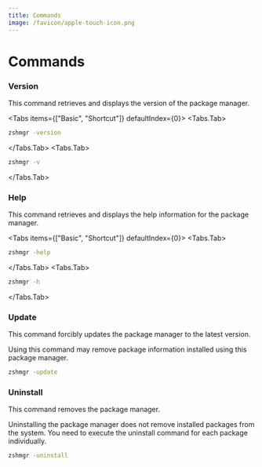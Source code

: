 ```yaml
---
title: Commands
image: /favicon/apple-touch-icon.png
---
```



# Commands

### Version

This command retrieves and displays the version of the package manager.

<Tabs items={["Basic", "Shortcut"]} defaultIndex={0}>
  <Tabs.Tab>
```bash
zshmgr -version
```
  </Tabs.Tab>
  <Tabs.Tab>
```bash
zshmgr -v
```
  </Tabs.Tab>
</Tabs>

### Help

This command retrieves and displays the help information for the package manager.

<Tabs items={["Basic", "Shortcut"]} defaultIndex={0}>
  <Tabs.Tab>
```bash
zshmgr -help
```
  </Tabs.Tab>
  <Tabs.Tab>
```bash
zshmgr -h
```
  </Tabs.Tab>
</Tabs>

### Update

This command forcibly updates the package manager to the latest version.

<Callout type="warning" emoji="⚠️">
  Using this command may remove package information installed using this package manager.
</Callout>

```bash
zshmgr -update
```

### Uninstall

This command removes the package manager.

<Callout type="warning" emoji="⚠️">
  Uninstalling the package manager does not remove installed packages from the system. You need to execute the uninstall command for each package individually.
</Callout>

```bash
zshmgr -uninstall
```